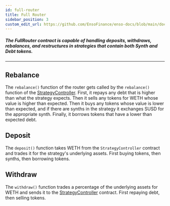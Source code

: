 ```yaml
---
id: full-router
title: Full Router
sidebar_position: 3
custom_edit_url: https://github.com/EnsoFinance/enso-docs/blob/main/docs/smart-contracts/core/routers/full-router.mdx
---
```


##### The FullRouter contract is capable of handling deposits, withdraws, rebalances, and restructures in strategies that contain both Synth and Debt tokens.

---

## Rebalance
The `rebalance()` function of the router gets called by the `rebalance()` function of the [StrategyController](controller). First, it repays any debt that is higher than what the strategy expects. Then it sells any tokens for WETH whose value is higher than expected. Then it buys any tokens whose value is lower than expected, and if there are synths in the strategy it exchanges SUSD for the appropriate synth. Finally, it borrows tokens that have a lower than expected debt.

## Deposit
The `deposit()` function takes WETH from the `StrategyController` contract and trades it for the strategy's underlying assets. First buying tokens, then synths, then borrowing tokens.

## Withdraw
The `withdraw()` function trades a percentage of the underlying assets for WETH and sends it to the [StrategyController](controller) contract. First repaying debt, then selling tokens.
